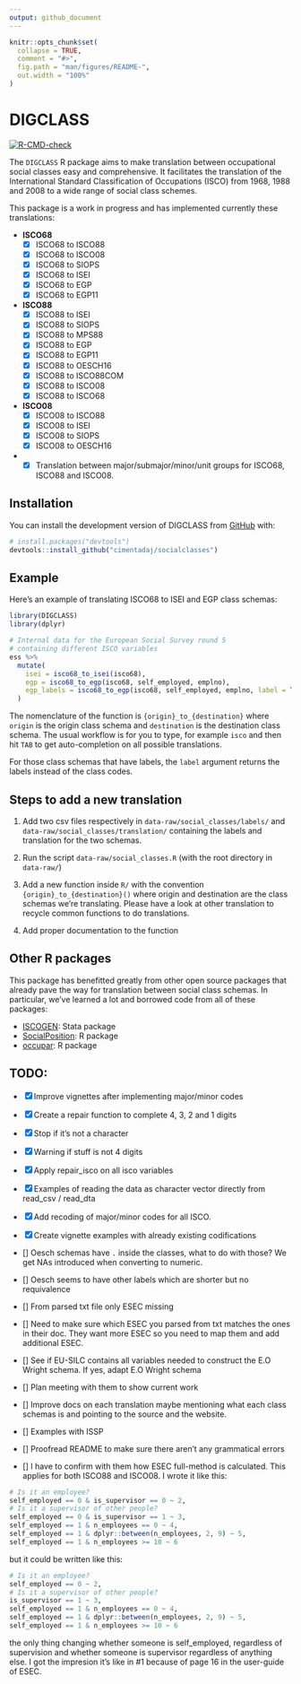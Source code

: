 ```yaml
---
output: github_document
---
```


<!-- README.md is generated from README.Rmd. Please edit that file -->

```r
knitr::opts_chunk$set(
  collapse = TRUE,
  comment = "#>",
  fig.path = "man/figures/README-",
  out.width = "100%"
)
```


# DIGCLASS

<!-- badges: start -->
[![R-CMD-check](https://github.com/cimentadaj/socialclasses/actions/workflows/R-CMD-check.yaml/badge.svg)](https://github.com/cimentadaj/socialclasses/actions/workflows/R-CMD-check.yaml)
<!-- badges: end -->

The `DIGCLASS` R package aims to make translation between occupational social classes easy and comprehensive. It facilitates the translation of the International Standard Classification of Occupations (ISCO) from 1968, 1988 and 2008 to a wide range of social class schemes.

This package is a work in progress and has implemented currently these translations:

* **ISCO68**
  - [X] ISCO68 to ISCO88
  - [X] ISCO68 to ISCO08
  - [X] ISCO68 to SIOPS
  - [X] ISCO68 to ISEI
  - [X] ISCO68 to EGP
  - [X] ISCO68 to EGP11

* **ISCO88**
  - [X] ISCO88 to ISEI
  - [X] ISCO88 to SIOPS
  - [X] ISCO88 to MPS88
  - [X] ISCO88 to EGP
  - [X] ISCO88 to EGP11
  - [X] ISCO88 to OESCH16
  - [X] ISCO88 to ISCO88COM
  - [X] ISCO88 to ISCO08
  - [X] ISCO88 to ISCO68

* **ISCO08**
  - [X] ISCO08 to ISCO88
  - [X] ISCO08 to ISEI
  - [X] ISCO08 to SIOPS
  - [X] ISCO08 to OESCH16

* - [X] Translation between major/submajor/minor/unit groups for ISCO68, ISCO88 and ISCO08.

## Installation

You can install the development version of DIGCLASS from [GitHub](https://github.com/) with:

``` r
# install.packages("devtools")
devtools::install_github("cimentadaj/socialclasses")
```

## Example

Here's an example of translating ISCO68 to ISEI and EGP class schemas:

```r
library(DIGCLASS)
library(dplyr)

# Internal data for the European Social Survey round 5
# containing different ISCO variables
ess %>%
  mutate(
    isei = isco68_to_isei(isco68),
    egp = isco68_to_egp(isco68, self_employed, emplno),
    egp_labels = isco68_to_egp(isco68, self_employed, emplno, label = TRUE)
  )
```

The nomenclature of the function is `{origin}_to_{destination}` where `origin` is the origin class schema and `destination` is the destination class schema. The usual workflow is for you to type, for example `isco` and then hit `TAB` to get auto-completion on all possible translations.

For those class schemas that have labels, the `label` argument returns the labels instead of the class codes.

## Steps to add a new translation

1. Add two csv files respectively in `data-raw/social_classes/labels/` and `data-raw/social_classes/translation/` containing the labels and translation for the two schemas.

2. Run the script `data-raw/social_classes.R` (with the root directory in `data-raw/`)

3. Add a new function inside `R/` with the convention `{origin}_to_{destination}()` where origin and destination are the class schemas we're translating. Please have a look at other translation to recycle common functions to do translations.

4. Add proper documentation to the function


## Other R packages

This package has benefitted greatly from other open source packages that already pave the way for translation between social class schemas. In particular, we've learned a lot and borrowed code from all of these packages:

- [ISCOGEN](https://github.com/benjann/iscogen): Stata package
- [SocialPosition](https://cran.r-project.org/web/packages/SocialPosition/index.html): R package
- [occupar](https://github.com/DiogoFerrari/occupar/): R package

## TODO:


- [X] Improve vignettes after implementing major/minor codes
- [X] Create a repair function to complete 4, 3, 2 and 1 digits
- [X] Stop if it's not a character
- [X] Warning if stuff is not 4 digits
- [X] Apply repair_isco on all isco variables
- [X] Examples of reading the data as character vector directly from read_csv / read_dta
- [X] Add recoding of major/minor codes for all ISCO.
- [X] Create vignette examples with already existing codifications

- [] Oesch schemas have `.` inside the classes, what to do with those? We get NAs introduced when converting to numeric.
- [] Oesch seems to have other labels which are shorter but no requivalence
- [] From parsed txt file only ESEC missing
- [] Need to make sure which ESEC you parsed from txt matches the ones in their doc. They want more ESEC so you need to map them and add additional ESEC.
- [] See if EU-SILC contains all variables needed to construct the E.O Wright schema. If yes, adapt E.O Wright schema
- [] Plan meeting with them to show current work
- [] Improve docs on each translation maybe mentioning what each  class schemas is and pointing to the source and the website.
- [] Examples with ISSP
- [] Proofread README to make sure there aren't any grammatical errors

- [] I have to confirm with them how ESEC full-method is calculated. This applies for both ISCO88 and ISCO08. I wrote it like this:

```r
# Is it an employee?
self_employed == 0 & is_supervisor == 0 ~ 2,
# Is it a supervisor of other people?
self_employed == 0 & is_supervisor == 1 ~ 3,
self_employed == 1 & n_employees == 0 ~ 4,
self_employed == 1 & dplyr::between(n_employees, 2, 9) ~ 5,
self_employed == 1 & n_employees >= 10 ~ 6
```

but it could be written like this:

```r
# Is it an employee?
self_employed == 0 ~ 2,
# Is it a supervisor of other people?
is_supervisor == 1 ~ 3,
self_employed == 1 & n_employees == 0 ~ 4,
self_employed == 1 & dplyr::between(n_employees, 2, 9) ~ 5,
self_employed == 1 & n_employees >= 10 ~ 6
```

the only thing changing whether someone is self_employed, regardless of supervision and whether someone is supervisor regardless of anything else. I got the impresion it's like in #1 because of page 16 in the user-guide of ESEC.
